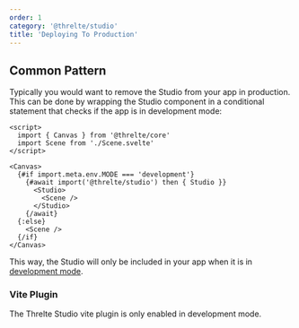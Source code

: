 ```yaml
---
order: 1
category: '@threlte/studio'
title: 'Deploying To Production'
---
```


## Common Pattern

Typically you would want to remove the Studio from your app in production. This
can be done by wrapping the Studio component in a conditional statement that
checks if the app is in development mode:

```svelte title=App.svelte
<script>
  import { Canvas } from '@threlte/core'
  import Scene from './Scene.svelte'
</script>

<Canvas>
  {#if import.meta.env.MODE === 'development'}
    {#await import('@threlte/studio') then { Studio }}
      <Studio>
        <Scene />
      </Studio>
    {/await}
  {:else}
    <Scene />
  {/if}
</Canvas>
```

This way, the Studio will only be included in your app when it is in
[development mode](https://vitejs.dev/guide/env-and-mode.html#modes).

### Vite Plugin

The Threlte Studio vite plugin is only enabled in development mode.
